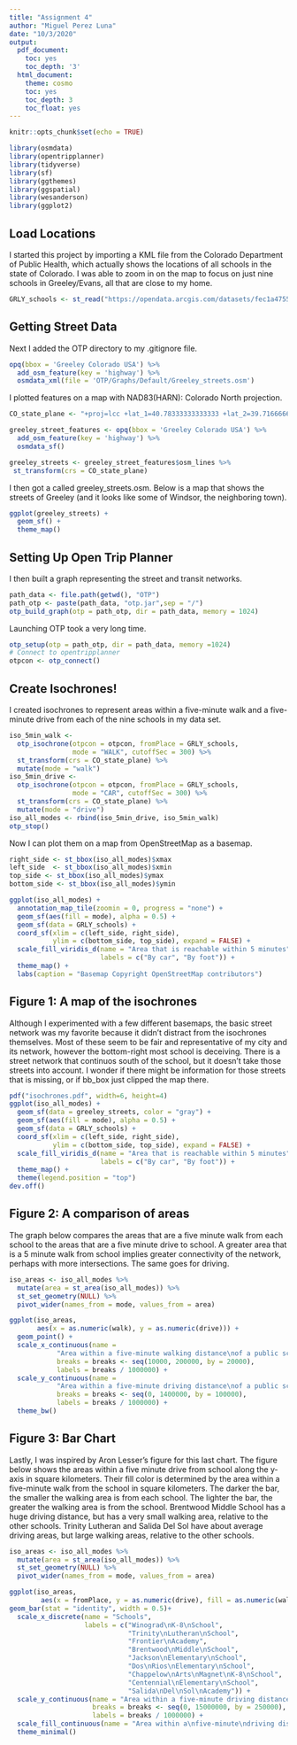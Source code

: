 ```yaml
---
title: "Assignment 4"
author: "Miguel Perez Luna"
date: "10/3/2020"
output:
  pdf_document:
    toc: yes
    toc_depth: '3'
  html_document:
    theme: cosmo
    toc: yes
    toc_depth: 3
    toc_float: yes
---
```


```r
knitr::opts_chunk$set(echo = TRUE)
```

```r
library(osmdata)
library(opentripplanner)
library(tidyverse)
library(sf)
library(ggthemes)
library(ggspatial)
library(wesanderson)
library(ggplot2)
```

## Load Locations
  
I started this project by importing a KML file from the Colorado Department of Public Health, which actually shows the locations of all schools in the state of Colorado. I was able to zoom in on the map to focus on just nine schools in Greeley/Evans, all that are close to my home.

```r
GRLY_schools <- st_read("https://opendata.arcgis.com/datasets/fec1a4755e7f454389dcd18e183c8e08_0.kml?geometry=%7B%22xmin%22%3A-104.782%2C%22ymin%22%3A40.375%2C%22xmax%22%3A-104.665%2C%22ymax%22%3A40.398%2C%22type%22%3A%22extent%22%2C%22spatialReference%22%3A%7B%22wkid%22%3A4326%7D%7D&outSR=%7B%22latestWkid%22%3A4326%2C%22wkid%22%3A4326%7D")
```

## Getting Street Data

Next I added the OTP directory to my .gitignore file.

```r
opq(bbox = 'Greeley Colorado USA') %>%
  add_osm_feature(key = 'highway') %>%
  osmdata_xml(file = 'OTP/Graphs/Default/Greeley_streets.osm')
```

I plotted features on a map with NAD83(HARN): Colorado North projection.

```r
CO_state_plane <- "+proj=lcc +lat_1=40.78333333333333 +lat_2=39.71666666666667 +lat_0=39.33333333333334 +lon_0=-105.5 +x_0=914401.8289 +y_0=304800.6096 +ellps=GRS80 +units=m +no_defs "

greeley_street_features <- opq(bbox = 'Greeley Colorado USA') %>%
  add_osm_feature(key = 'highway') %>%
  osmdata_sf()

greeley_streets <- greeley_street_features$osm_lines %>%
 st_transform(crs = CO_state_plane)
```

I then got a called greeley_streets.osm. Below is a map that shows the streets of Greeley (and it looks like some of Windsor, the neighboring town).

```r
ggplot(greeley_streets) +
  geom_sf() +
  theme_map()
```


## Setting Up Open Trip Planner

I then built a graph representing the street and transit networks. 

```r
path_data <- file.path(getwd(), "OTP")
path_otp <- paste(path_data, "otp.jar",sep = "/")
otp_build_graph(otp = path_otp, dir = path_data, memory = 1024) 
```

Launching OTP took a very long time. 

```r
otp_setup(otp = path_otp, dir = path_data, memory =1024)
# Connect to opentripplanner
otpcon <- otp_connect()
```

## Create Isochrones!

I created isochrones to represent areas within a five-minute walk and a five-minute drive from each of the nine schools in my data set. 


```r
iso_5min_walk <- 
  otp_isochrone(otpcon = otpcon, fromPlace = GRLY_schools, 
                mode = "WALK", cutoffSec = 300) %>%
  st_transform(crs = CO_state_plane) %>%
  mutate(mode = "walk")
iso_5min_drive <- 
  otp_isochrone(otpcon = otpcon, fromPlace = GRLY_schools, 
                mode = "CAR", cutoffSec = 300) %>%
  st_transform(crs = CO_state_plane) %>%
  mutate(mode = "drive")
iso_all_modes <- rbind(iso_5min_drive, iso_5min_walk)
otp_stop()
```

Now I can plot them on a map from OpenStreetMap as a basemap.

```r
right_side <- st_bbox(iso_all_modes)$xmax
left_side  <- st_bbox(iso_all_modes)$xmin
top_side <- st_bbox(iso_all_modes)$ymax
bottom_side <- st_bbox(iso_all_modes)$ymin

ggplot(iso_all_modes) +
  annotation_map_tile(zoomin = 0, progress = "none") +
  geom_sf(aes(fill = mode), alpha = 0.5) +
  geom_sf(data = GRLY_schools) +
  coord_sf(xlim = c(left_side, right_side), 
           ylim = c(bottom_side, top_side), expand = FALSE) +
  scale_fill_viridis_d(name = "Area that is reachable within 5 minutes",
                       labels = c("By car", "By foot")) +
  theme_map() +
  labs(caption = "Basemap Copyright OpenStreetMap contributors")
```

## Figure 1: A map of the isochrones

Although I experimented with a few different basemaps, the basic street network was my favorite because it didn't distract from the isochrones themselves. Most of these seem to be fair and representative of my city and its network, however the bottom-right most school is deceiving. There is a street network that continuos south of the school, but it doesn't take those streets into account. I wonder if there might be information for those streets that is missing, or if bb_box just clipped the map there.


```r
pdf("isochrones.pdf", width=6, height=4)
ggplot(iso_all_modes) +
  geom_sf(data = greeley_streets, color = "gray") +
  geom_sf(aes(fill = mode), alpha = 0.5) +
  geom_sf(data = GRLY_schools) +
  coord_sf(xlim = c(left_side, right_side), 
           ylim = c(bottom_side, top_side), expand = FALSE) +
  scale_fill_viridis_d(name = "Area that is reachable within 5 minutes",
                       labels = c("By car", "By foot")) +
  theme_map() +
  theme(legend.position = "top")
dev.off()
```

## Figure 2: A comparison of areas

The graph below compares the areas that are a five minute walk from each school to the areas that are a five minute drive to school. A greater area that is a 5 minute walk from school implies greater connectivity of the network, perhaps with more intersections. The same goes for driving. 

```r
iso_areas <- iso_all_modes %>%
  mutate(area = st_area(iso_all_modes)) %>%
  st_set_geometry(NULL) %>%
  pivot_wider(names_from = mode, values_from = area) 

ggplot(iso_areas, 
       aes(x = as.numeric(walk), y = as.numeric(drive))) +
  geom_point() +
  scale_x_continuous(name = 
            "Area within a five-minute walking distance\nof a public school\n(square km)",
            breaks = breaks <- seq(10000, 200000, by = 20000),
            labels = breaks / 1000000) +
  scale_y_continuous(name = 
            "Area within a five-minute driving distance\nof a public school\n(square km)",
            breaks = breaks <- seq(0, 1400000, by = 100000),
            labels = breaks / 1000000) +
  theme_bw()
```


## Figure 3: Bar Chart

Lastly, I was inspired by Aron Lesser's figure for this last chart. The figure below shows the areas within a five minute drive from school along the y-axis in square kilometers. Their fill color is determined by the area within a five-minute walk from the school in square kilometers. The darker the bar, the smaller the walking area is from each school. The lighter the bar, the greater the walking area is from the school. Brentwood Middle School has a huge driving distance, but has a very small walking area, relative to the other schools. Trinity Lutheran and Salida Del Sol have about average driving areas, but large walking areas, relative to the other schools. 

```r
iso_areas <- iso_all_modes %>%
  mutate(area = st_area(iso_all_modes)) %>%
  st_set_geometry(NULL) %>%
  pivot_wider(names_from = mode, values_from = area) 

ggplot(iso_areas,
        aes(x = fromPlace, y = as.numeric(drive), fill = as.numeric(walk)/1000000))+
geom_bar(stat = "identity", width = 0.5)+
  scale_x_discrete(name = "Schools",
                   labels = c("Winograd\nK-8\nSchool",
                              "Trinity\nLutheran\nSchool",
                              "Frontier\nAcademy",
                              "Brentwood\nMiddle\nSchool",
                              "Jackson\nElementary\nSchool",
                              "Dos\nRios\nElementary\nSchool",
                              "Chappelow\nArts\nMagnet\nK-8\nSchool",
                              "Centennial\nElementary\nSchool",
                              "Salida\nDel\nSol\nAcademy")) +
  scale_y_continuous(name = "Area within a five-minute driving distance\nof a public school\n(square km)",
                     breaks = breaks <- seq(0, 15000000, by = 250000),
                     labels = breaks / 1000000) +
  scale_fill_continuous(name = "Area within a\nfive-minute\ndriving distance\nof a public school\n(square km)")+
  theme_minimal()
```






